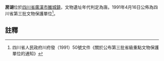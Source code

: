 {{msg:四川省文物保護單位
|名稱 = 房湖
|編號 = 128
|圖片 = 
|級別 = S3
|分類 = 
|時代 = [[唐代|唐代]]
|地点 = [[四川省|四川省]][[廣漢市|廣漢市]][[雒城鎮|雒城鎮]]
|坐標 =
|登錄 = 1991年4月16日
}}
'''房湖'''位於[[四川省|四川省]][[廣漢市|廣漢市]][[雒城鎮|雒城鎮]]，文物遺址年代判定為唐。1991年4月16日公佈為四川省第三批文物保護單位<ref>四川省人民政府川府發（1991）50號文件《關於公布第三批省級重點文物保護單位的通知》</ref>。
==註釋==
{{reflist}}
{{文物保護單位小作品}}